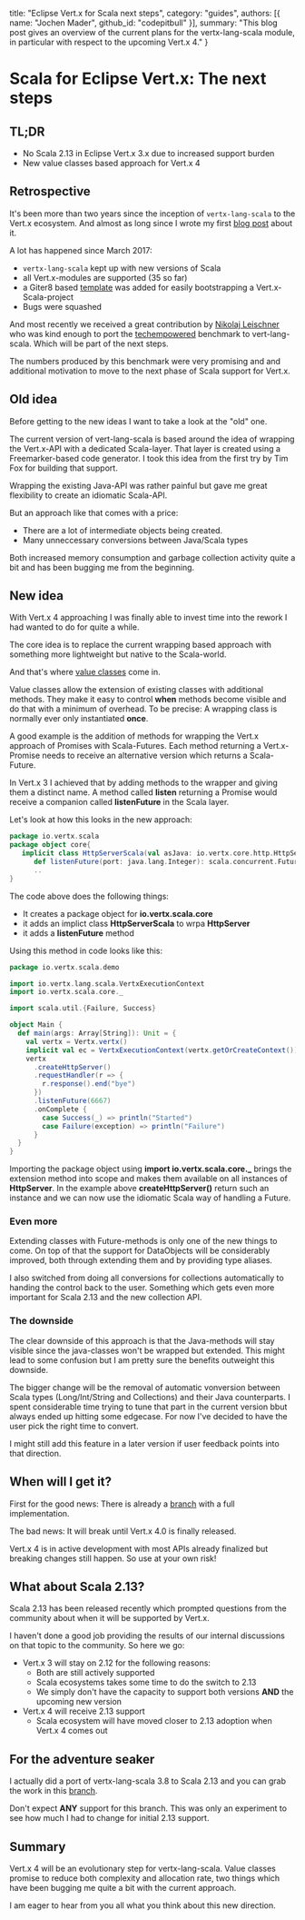   title: "Eclipse Vert.x for Scala next steps",
  category: "guides",
  authors: [{
    name: "Jochen Mader",
    github_id: "codepitbull"
  }],
  summary: "This blog post gives an overview of the current plans for the vertx-lang-scala module, in particular with respect to the upcoming Vert.x 4."
}

# Scala for Eclipse Vert.x: The next steps

## TL;DR

- No Scala 2.13 in Eclipse Vert.x 3.x due to increased support burden
- New value classes based approach for Vert.x 4

## Retrospective

It's been more than two years since the inception of `vertx-lang-scala` to the Vert.x ecosystem. And almost as long since I wrote my first [blog post](https://vertx.io/blog/scala-is-here/) about it.

A lot has happened since March 2017:

- `vertx-lang-scala` kept up with new versions of Scala
- all Vert.x-modules are supported (35 so far)
- a Giter8 based [template](https://github.com/vert-x3/vertx-scala.g8) was added for easily bootstrapping a Vert.x-Scala-project
- Bugs were squashed

And most recently we received a great contribution by [Nikolaj Leischner](https://github.com/NikolajLeischner) who was kind enough to port the [techempowered](https://github.com/TechEmpower/FrameworkBenchmarks/tree/master/frameworks/Scala/vertx-web-scala) benchmark to vert-lang-scala. Which will be part of the next steps.

The numbers produced by this benchmark were very promising and and additional motivation to move to the next phase of Scala support for Vert.x.

## Old idea

Before getting to the new ideas I want to take a look at the "old" one.

The current version of vert-lang-scala is based around the idea of wrapping the Vert.x-API with a dedicated Scala-layer. That layer is created using a Freemarker-based code generator. I took this idea from the first try by Tim Fox for building that support.

Wrapping the existing Java-API was rather painful but gave me great flexibility to create an idiomatic Scala-API.

But an approach like that comes with a price:

- There are a lot of intermediate objects being created.
- Many unneccessary conversions between Java/Scala types

Both increased memory consumption and garbage collection activity quite a bit and has been bugging me from the beginning.

## New idea

With Vert.x 4 approaching I was finally able to invest time into the rework I had wanted to do for quite a while.

The core idea is to replace the current wrapping based approach with something more lightweight but native to the Scala-world.

And that's where [value classes](https://docs.scala-lang.org/overviews/core/value-classes.html) come in.

Value classes allow the extension of existing classes with additional methods. They make it easy to control **when** methods become visible and do that with a minimum of overhead. To be precise: A wrapping class is normally ever only instantiated **once**.

A good example is the addition of methods for wrapping the Vert.x approach of Promises with Scala-Futures. Each method returning a Vert.x-Promise needs to receive an alternative version which returns a Scala-Future.

In Vert.x 3 I achieved that by adding methods to the wrapper and giving them a distinct name. A method called **listen** returning a Promise would receive a companion called **listenFuture** in the Scala layer.

Let's look at how this looks in the new approach:

```scala
package io.vertx.scala
package object core{
   implicit class HttpServerScala(val asJava: io.vertx.core.http.HttpServer) extends AnyVal {
      def listenFuture(port: java.lang.Integer): scala.concurrent.Future[io.vertx.core.http.HttpServer] = {..}
      ..
}
```

The code above does the following things:

- It creates a package object for **io.vertx.scala.core**
- it adds an implict class **HttpServerScala** to wrpa **HttpServer**
- it adds a **listenFuture** method

Using this method in code looks like this:

```scala
package io.vertx.scala.demo

import io.vertx.lang.scala.VertxExecutionContext
import io.vertx.scala.core._

import scala.util.{Failure, Success}

object Main {
  def main(args: Array[String]): Unit = {
    val vertx = Vertx.vertx()
    implicit val ec = VertxExecutionContext(vertx.getOrCreateContext())
    vertx
      .createHttpServer()
      .requestHandler(r => {
        r.response().end("bye")
      })
      .listenFuture(6667)
      .onComplete {
        case Success(_) => println("Started")
        case Failure(exception) => println("Failure")
      }
  }
}
```

Importing the package object using **import io.vertx.scala.core._** brings the extension method into scope and makes them available on all instances of **HttpServer**. In the example above **createHttpServer()** return such an instance and we can now use the idiomatic Scala way of handling a Future.

### Even more

Extending classes with Future-methods is only one of the new things to come. On top of that the support for DataObjects will be considerably improved, both through extending them and by providing type aliases.

I also switched from doing all conversions for collections automatically to handing the control back to the user. Something which gets even more important for Scala 2.13 and the new collection API.

### The downside

The clear downside of this approach is that the Java-methods will stay visible since the java-classes won't be wrapped but extended. This might lead to some confusion but I am pretty sure the benefits outweight this downside.

The bigger change will be the removal of automatic vonversion between Scala types (Long/Int/String and  Collections) and their Java counterparts. I spent considerable time trying to tune that part in the current version bbut always ended up hitting some edgecase. For now I've decided to have the user pick the right time to convert.

I might still add this feature in a later version if user feedback points into that direction.

## When will I get it?

First for the good news: There is already a [branch](https://github.com/vert-x3/vertx-lang-scala/tree/4.0) with a full implementation.

The bad news: It will break until Vert.x 4.0 is finally released.

Vert.x 4 is in active development with most APIs already finalized but breaking changes still happen. So use at your own risk!

## What about Scala 2.13?

Scala 2.13 has been released recently which prompted questions from the community about when it will be supported by Vert.x.

I haven't done a good job providing the results of our internal discussions on that topic to the community. So here we go:

- Vert.x 3 will stay on 2.12 for the following reasons:
  - Both are still actively supported
  - Scala ecosystems takes some time to do the switch to 2.13
  - We simply don't have the capacity to support both versions **AND** the upcoming new version
- Vert.x 4 will receive 2.13 support
  - Scala ecosystem will have moved closer to 2.13 adoption when Vert.x 4 comes out

## For the adventure seaker

I actually did a port of vertx-lang-scala 3.8 to Scala 2.13 and you can grab the work in this [branch](https://github.com/vert-x3/vertx-lang-scala/tree/3.8_2.13).

Don't expect **ANY** support for this branch. This was only an experiment to see how much I had to change for initial 2.13 support.

## Summary

Vert.x 4 will be an evolutionary step for vertx-lang-scala. Value classes promise to reduce both complexity and allocation rate, two things which have been bugging me quite a bit with the current approach.

I am eager to hear from you all what you think about this new direction.
